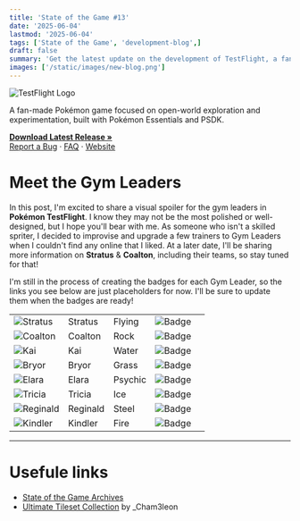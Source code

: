 ```yaml
---
title: 'State of the Game #13'
date: '2025-06-04'
lastmod: '2025-06-04'
tags: ['State of the Game', 'development-blog',]
draft: false
summary: 'Get the latest update on the development of TestFlight, a fan-made Pokémon game. Read about the progress made on the Gym Leader Map, Gym Leaders 1 & 2, Title Screen, and Fakémon Starters.'
images: ['/static/images/new-blog.png']
---
```


<div className="text-center">
  <img src="https://i.imgur.com/X1N3ADz.png" alt="TestFlight Logo" />
</div>

<div className="text-center">
  <p>
    A fan-made Pokémon game focused on open-world exploration and experimentation, built with Pokémon Essentials and PSDK.
  </p>
  <p>
    <a href="https://github.com/EmeraldVoid/Pokemon-TestFlight/releases"><strong>Download Latest Release »</strong></a>
    <br />
    <a href="https://github.com/EmeraldVoid/Pokemon-TestFlight/issues">Report a Bug</a>
    ·
    <a href="https://github.com/EmeraldVoid/Pokemon-TestFlight?tab=readme-ov-file#faq">FAQ</a>
    ·
    <a href="https://emeraldvoid.github.io/Pokemon-TestFlight/index.html">Website</a>
  </p>
</div>

# Meet the Gym Leaders

In this post, I'm excited to share a visual spoiler for the gym leaders in **Pokémon TestFlight**. I know they may not be the most polished or well-designed, but I hope you'll bear with me. As someone who isn't a skilled spriter, I decided to improvise and upgrade a few trainers to Gym Leaders when I couldn't find any online that I liked. At a later date, I'll be sharing more information on **Stratus** & **Coalton**, including their teams, so stay tuned for that!

I'm still in the process of creating the badges for each Gym Leader, so the links you see below are just placeholders for now. I'll be sure to update them when the badges are ready!

<table>
  <tr style={{ backgroundColor: '#add2f5' }}>
    <td><img src="https://i.imgur.com/00LOD06.png" alt="Stratus" /></td>
    <td>Stratus</td>
    <td>Flying</td>
    <td><img src="link to badge" alt="Badge" /></td>
    <td></td>
  </tr>
  <tr style={{ backgroundColor: '#cbc7ad' }}>
    <td><img src="https://i.imgur.com/uzwEj6O.png" alt="Coalton" /></td>
    <td>Coalton</td>
    <td>Rock</td>
    <td><img src="link to badge" alt="Badge" /></td>
  </tr>
  <tr style={{ backgroundColor: '#74acf5' }}>
    <td><img src="https://i.imgur.com/alqMExP.png" alt="Kai" /></td>
    <td>Kai</td>
    <td>Water</td>
    <td><img src="link to badge" alt="Badge" /></td>
  </tr>
  <tr style={{ backgroundColor: '#82c274' }}>
    <td><img src="https://i.imgur.com/TLpjfUe.png" alt="Bryor" /></td>
    <td>Bryor</td>
    <td>Grass</td>
    <td><img src="link to badge" alt="Badge" /></td>
  </tr>
  <tr style={{ backgroundColor: '#f584a8' }}>
    <td><img src="https://i.imgur.com/DX5dZ4Q.png" alt="Elara" /></td>
    <td>Elara</td>
    <td>Psychic</td>
    <td><img src="link to badge" alt="Badge" /></td>
  </tr>
  <tr style={{ backgroundColor: '#81dff7' }}>
    <td><img src="https://i.imgur.com/k0id8IK.png" alt="Tricia" /></td>
    <td>Tricia</td>
    <td>Ice</td>
    <td><img src="link to badge" alt="Badge" /></td>
  </tr>
  <tr style={{ backgroundColor: '#98c2d1' }}>
    <td><img src="https://i.imgur.com/j9dveuK.png" alt="Reginald" /></td>
    <td>Reginald</td>
    <td>Steel</td>
    <td><img src="link to badge" alt="Badge" /></td>
  </tr>
  <tr style={{ backgroundColor: '#ef7374' }}>
    <td><img src="https://i.imgur.com/rIaYgcp.png" alt="Kindler" /></td>
    <td>Kindler</td>
    <td>Fire</td>
    <td><img src="link to badge" alt="Badge" /></td>
  </tr>
</table>


---

# Usefule links

- [State of the Game Archives](https://pokemon-test-flight.vercel.app/tags/state-of-the-game)
- [Ultimate Tileset Collection](https://docs.google.com/document/d/1oljKeOK1LBnkr3RYBmH1o4wSRY9gALgyDbHpqQSu0vU/edit?tab=t.0) by _Cham3leon